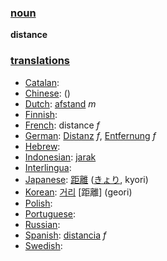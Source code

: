 === [[noun]] ===

'''distance'''

=== [[translation]]s ===

*[[Catalan]]: [[]] '' ''
*[[Chinese]]: [[]] ()
*[[Dutch]]: [[afstand]] ''m''
*[[Finnish]]: [[]]
*[[French]]: distance ''f''
*[[German]]: [[Distanz]] ''f'', [[Entfernung]] ''f''
*[[Hebrew]]: [[]] '' ''
*[[Indonesian]]: [[jarak]]
*[[Interlingua]]: [[]]
*[[Japanese]]: [[距離]] ([[きょり]], kyori)
*[[Korean]]: [[거리]] [距離] (geori)
*[[Polish]]: [[]]
*[[Portuguese]]: [[]] '' ''
*[[Russian]]: [[]]
*[[Spanish]]: [[distancia]] ''f''
*[[Swedish]]: [[]] '' ''